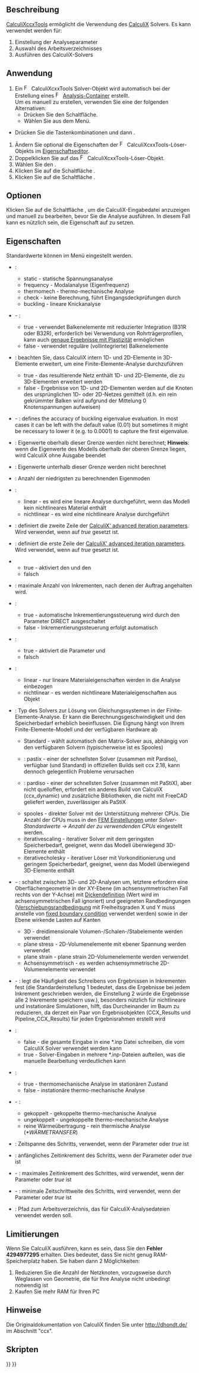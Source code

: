 <languages/>

{{Docnav/de
|[[FEM_FemMesh2Mesh/de|FemNetzZuNetz]]
|[[FEM_SolverElmer/de|LöserElmer]]
|[[FEM_Workbench/de|FEM]]
|IconL=FEM_FemMesh2Mesh.svg
|IconR=FEM_SolverElmer.svg
|IconC=Workbench_FEM.svg
}}

{{GuiCommand/de
|Name=FEM SolverCalculixCxxtools
|Name/de=FEM LöserCalculixCxxtools
|MenuLocation=Lösen → Solver CalculiX Standard
|Workbenches=[[FEM_Workbench/de|FEM]]
|Shortcut={{KEY|S}} {{KEY|X}}
|SeeAlso=[[FEM_tutorial/de|FEM Tutorial]]
}}

<span id="Description"></span>
==Beschreibung==

[[FEM_SolverCalculixCxxtools/de|CalculiXccxTools]] ermöglicht die Verwendung des [https://en.wikipedia.org/wiki/Calculix CalculiX] Solvers. Es kann verwendet werden für:
# Einstellung der Analyseparameter
# Auswahl des Arbeitsverzeichnisses
# Ausführen des CalculiX-Solvers

<span id="Usage"></span>
==Anwendung==

# Ein [[Image:FEM_SolverCalculixCxxtools.svg|16px]] CalculiXcxxTools Solver-Objekt wird automatisch bei der Erstellung eines [[Image:FEM_Analysis.svg|16px|link=FEM_Analysis]] [[FEM_Analysis/de|Analysis-Container]] erstellt.<br> Um es manuell zu erstellen, verwenden Sie eine der folgenden Alternativen:
#* Drücken Sie den {{Button|[[Image:FEM_SolverCalculixCxxtools.svg|16px]] [[FEM_SolverCalculixCxxtools/de|Löser CalculiX Standard]]}} Schaltfläche.
#* Wählen Sie {{MenuCommand|Löser → [[Image:FEM_SolverCalculixCxxtools.svg|16px]] Löser CalculiX Standard}} aus dem Menü.
* Drücken Sie die Tastenkombinationen {{KEY|S}} und dann {{KEY|X}}.
# Ändern Sie optional die Eigenschaften der [[Image:FEM_SolverCalculixCxxtools.svg|16px]] CalculiXcxxTools-Löser-Objekts im [[Property_editor/de|Eigenschaftseditor]].
# Doppelklicken Sie auf das [[Image:FEM_SolverCalculixCxxtools.svg|16px]] CalculiXcxxTools-Löser-Objekt.
# Wählen Sie den {{MenuCommand|Analysetyp}}.
# Klicken Sie auf die Schaltfläche {{Button|Write .inp file}}.
# Klicken Sie auf die Schaltfläche {{Button|Run CalculiX}}.

<span id="Options"></span>
==Optionen==

Klicken Sie auf die Schaltfläche {{Button|Edit .inp file}}, um die CalculiX-Eingabedatei anzuzeigen und manuell zu bearbeiten, bevor Sie die Analyse ausführen. In diesem Fall kann es nützlich sein, die Eigenschaft {{PropertyData|Split Input Writer}} auf {{True}} zu setzen.

<span id="Properties"></span>
==Eigenschaften==

Standardwerte können im Menü {{MenuCommand|Bearbeiten → Einstellungen → FEM → CalculiX}} eingestellt werden.

* {{PropertyData|Analysis Type}}:
** static - statische Spannungsanalyse
** frequency - Modalanalyse (Eigenfrequenz)
** thermomech - thermo-mechanische Analyse
** check - keine Berechnung, führt Eingangsdeckprüfungen durch
** buckling - lineare Knickanalyse {{Version|0.20}}

* {{PropertyData|Beam Reduced Integration}} - {{Version|1.0}}:
** true - verwendet Balkenelemente mit reduzierter Integration (B31R oder B32R), erforderlich bei Verwendung von Rohrträgerprofilen, kann auch [https://forum.freecad.org/viewtopic.php?t=61233 genaue Ergebnisse mit Plastizität] ermöglichen
** false - verwendet reguläre (vollintegrierte) Balkenelemente

* {{PropertyData|Beam Shell Result Output 3D}}: beachten Sie, dass CalculiX intern 1D- und 2D-Elemente in 3D-Elemente erweitert, um eine Finite-Elemente-Analyse durchzuführen
** true - das resultierende Netz enthält 1D- und 2D-Elemente, die zu 3D-Elementen erweitert werden
** false - Ergebnisse von 1D- und 2D-Elementen werden auf die Knoten des ursprünglichen 1D- oder 2D-Netzes gemittelt (d.h. ein rein gekrümmter Balken wird aufgrund der Mittelung 0 Knotenspannungen aufweisen)

* {{PropertyData|Buckling Accuracy}} - {{Version|1.1}}: defines the accuracy of buckling eigenvalue evaluation. In most cases it can be left with the default value (0.01) but sometimes it might be necessary to lower it (e.g. to 0.0001) to capture the first eigenvalue.

* {{PropertyData|Eigenmode High Limit}}: Eigenwerte oberhalb dieser Grenze werden nicht berechnet; '''Hinweis''': wenn die Eigenwerte des Modells oberhalb der oberen Grenze liegen, wird CalculiX ohne Ausgabe beendet

* {{PropertyData|Eigenmode Low Limit}}: Eigenwerte unterhalb dieser Grenze werden nicht berechnet

* {{PropertyData|Eigenmodes Count}}: Anzahl der niedrigsten zu berechnenden Eigenmoden

* {{PropertyData|Geometric Nonlinearity}}:
** linear - es wird eine lineare Analyse durchgeführt, wenn das Modell kein nichtlineares Material enthält
** nichtlinear - es wird eine nichtlineare Analyse durchgeführt

* {{PropertyData|Iterations Control parameter Cutb}}: definiert die zweite Zeile der [http://www.dhondt.de/ccx_2.17.pdf#subsection.8.24 CalculiX' advanced iteration parameters]. Wird verwendet, wenn {{PropertyData|Iterations Control Parameter Time Use}} auf ''true'' gesetzt ist.

* {{PropertyData|Iterations Control Parameter Iter}}: definiert die erste Zeile der [http://www.dhondt.de/ccx_2.17.pdf#subsection.8.24 CalculiX' advanced iteration parameters]. Wird verwendet, wenn {{PropertyData|Iterations Control Parameter Time Use}} auf ''true'' gesetzt ist.

* {{PropertyData|Iterations Control Parameter Time Use}}
** true - aktiviert den {{PropertyData|Iterations Control Parameter Cutb}} und den {{PropertyData|Iterations Control Parameter Iter}}
** falsch

* {{PropertyData|Iterations Maximum}}: maximale Anzahl von Inkrementen, nach denen der Auftrag angehalten wird.

* {{PropertyData|Iterations User Defined Incrementations}}:
** true - automatische Inkrementierungssteuerung wird durch den Parameter DIRECT ausgeschaltet
** false - Inkrementierungssteuerung erfolgt automatisch

* {{PropertyData|terations User Defined Time Step Length}}:
** true - aktiviert die Parameter {{PropertyData|Time End}} und {{PropertyData|Time Initial Step}}
** falsch

* {{PropertyData|Material Nonlinearity}}:
** linear - nur lineare Materialeigenschaften werden in die Analyse einbezogen
** nichtlinear - es werden nichtlineare Materialeigenschaften aus {{KEY|[[Image:FEM_MaterialMechanicalNonlinear.svg|24px]] verwendet [[FEM_MaterialMechanicalNonlinear/de|Nichtlineares mechanisches Material]]}} Objekt

* {{PropertyData|Matrix Solver Type}}: Typ des Solvers zur Lösung von Gleichungssystemen in der Finite-Elemente-Analyse. Er kann die Berechnungsgeschwindigkeit und den Speicherbedarf erheblich beeinflussen. Die Eignung hängt von Ihrem Finite-Elemente-Modell und der verfügbaren Hardware ab
** Standard - wählt automatisch den Matrix-Solver aus, abhängig von den verfügbaren Solvern (typischerweise ist es Spooles)
** {{Version/de|1.0}}: pastix - einer der schnellsten Solver (zusammen mit Pardiso), verfügbar (und Standard) in offiziellen Builds seit ccx 2.18, kann dennoch gelegentlich Probleme verursachen
** {{Version/de|1.0}}: pardiso - einer der schnellsten Solver (zusammen mit PaStiX), aber nicht quelloffen, erfordert ein anderes Build von CalculiX (ccx_dynamic) und zusätzliche Bibliotheken, die nicht mit FreeCAD geliefert werden, zuverlässiger als PaStiX
** spooles - direkter Solver mit der Unterstützung mehrerer CPUs. Die Anzahl der CPUs muss in den [[FEM_Preferences/de#CalculiX|FEM Einstellungen]] unter ''Solver-Standardwerte → Anzahl der zu verwendenden CPUs'' eingestellt werden.
** iterativescaling - iterativer Solver mit dem geringsten Speicherbedarf, geeignet, wenn das Modell überwiegend 3D-Elemente enthält
** iterativecholesky - iterativer Löser mit Vorkonditionierung und geringem Speicherbedarf, geeignet, wenn das Modell überwiegend 3D-Elemente enthält

* {{PropertyData|Model Space}} - {{Version|1.0}}: schaltet zwischen 3D- und 2D-Analysen um, letztere erfordern eine Oberflächengeometrie in der XY-Ebene (im achsensymmetrischen Fall rechts von der Y-Achse) mit [[FEM_ElementGeometry2D/de|Dickendefinition]] (Wert wird im achsensymmetrischen Fall ignoriert) und geeigneten Randbedingungen ([[FEM_ConstraintDisplacement/de|Verschiebungsrandbedingung]] mit Freiheitsgraden X und Y muss anstelle von [[FEM_ConstraintFixed/de|fixed boundary condition]] verwendet werden) sowie in der Ebene wirkende Lasten auf Kanten
** 3D - dreidimensionale Volumen-/Schalen-/Stabelemente werden verwendet
** plane stress - 2D-Volumenelemente mit ebener Spannung werden verwendet
** plane strain - plane strain 2D-Volumenelemente werden verwendet
** Achsensymmetrisch - es werden achsensymmetrische 2D-Volumenelemente verwendet

* {{PropertyData|Output Frequency}} - {{Version|1.0}}: legt die Häufigkeit des Schreibens von Ergebnissen in Inkrementen fest (die Standardeinstellung 1 bedeutet, dass die Ergebnisse bei jedem Inkrement geschrieben werden, die Einstellung 2 würde die Ergebnisse alle 2 Inkremente speichern usw.), besonders nützlich für nichtlineare und instationäre Simulationen, hilft, das Durcheinander im Baum zu reduzieren, da derzeit ein Paar von Ergebnisobjekten (CCX_Results und Pipeline_CCX_Results) für jeden Ergebnisrahmen erstellt wird 

* {{PropertyData|Split Input Writer}}:
** false - die gesamte Eingabe in eine *.inp Datei schreiben, die vom CalculiX Solver verwendet werden kann
** true - Solver-Eingaben in mehrere *.inp-Dateien aufteilen, was die manuelle Bearbeitung verdeutlichen kann

* {{PropertyData|Thermo Mech Steady State}}:
** true - thermomechanische Analyse im stationären Zustand
** false - instationäre thermo-mechanische Analyse

* {{PropertyData|Thermo Mech Type}} - {{Version|1.0}}:
** gekoppelt - gekoppelte thermo-mechanische Analyse
** ungekoppelt - ungekoppelte thermo-mechanische Analyse
** reine Wärmeübertragung - rein thermische Analyse (''*WÄRMETRANSFER'')

* {{PropertyData|Time End}}: Zeitspanne des Schritts, verwendet, wenn der Parameter {{PropertyData|Iterations User Defined Incrementations}} oder {{PropertyData|Iterations User Defined Time Step Length}} ''true'' ist

* {{PropertyData|Time Initial Step}}: anfängliches Zeitinkrement des Schritts, wenn der Parameter {{PropertyData|Iterations User Defined Incrementations}} oder {{PropertyData|Iterations User Defined Time Step Length}} ''true'' ist

* {{PropertyData|Time Maximum Step}} - {{Version|1.0}}: maximales Zeitinkrement des Schrittes, wird verwendet, wenn der Parameter {{PropertyData|Iterations User Defined Incrementations}} oder {{PropertyData|Iterations User Defined Time Step Length}} ''true'' ist

* {{PropertyData|Time Minimum Step}} - {{Version|1.0}}: minimale Zeitschrittweite des Schritts, wird verwendet, wenn der Parameter {{PropertyData|Iterations User Defined Incrementations}} oder {{PropertyData|Iterations User Defined Time Step Length}} ''true'' ist

* {{PropertyData|Working Dir}}: Pfad zum Arbeitsverzeichnis, das für CalculiX-Analysedateien verwendet werden soll.

<span id="Limitations"></span>
==Limitierungen==

Wenn Sie CalculiX ausführen, kann es sein, dass Sie den '''Fehler 4294977295''' erhalten. Dies bedeutet, dass Sie nicht genug RAM-Speicherplatz haben. Sie haben dann 2 Möglichkeiten:
# Reduzieren Sie die Anzahl der Netzknoten, vorzugsweise durch Weglassen von Geometrie, die für Ihre Analyse nicht unbedingt notwendig ist
# Kaufen Sie mehr RAM für Ihren PC

<span id="Notes"></span>
==Hinweise==

Die Originaldokumentation von CalculiX finden Sie unter http://dhondt.de/ im Abschnitt "ccx".

<span id="Scripting"></span>
==Skripten==


{{Docnav/de
|[[FEM_FemMesh2Mesh/de|FemNetzZuNetz]]
|[[FEM_SolverElmer/de|LöserElmer]]
|[[FEM_Workbench/de|FEM]]
|IconL=FEM_FemMesh2Mesh.svg
|IconR=FEM_SolverElmer.svg
|IconC=Workbench_FEM.svg
}}

{{FEM Tools navi{{#translation:}}}}
{{Userdocnavi{{#translation:}}}}